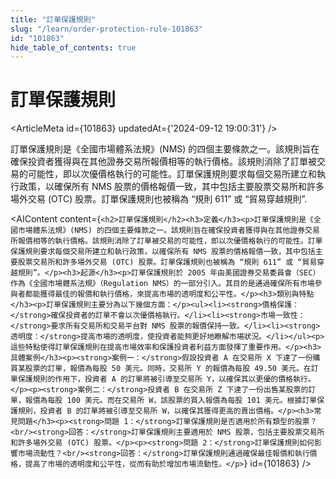 ```yaml
---
title: "訂單保護規則"
slug: "/learn/order-protection-rule-101863"
id: "101863"
hide_table_of_contents: true
---
```



# 訂單保護規則

<ArticleMeta id={101863} updatedAt={'2024-09-12 19:00:31'} />
<div className='border-solid border-b border-t-0 my-4 border-[var(--ifm-color-gray-300)]' />

訂單保護規則是《全國市場體系法規》(NMS) 的四個主要條款之一。該規則旨在確保投資者獲得與在其他證券交易所報價相等的執行價格。該規則消除了訂單被交易的可能性，即以次優價格執行的可能性。訂單保護規則要求每個交易所建立和執行政策，以確保所有 NMS 股票的價格報價一致，其中包括主要股票交易所和許多場外交易 (OTC) 股票。訂單保護規則也被稱為 “規則 611” 或 “貿易穿越規則”.

<AIContent content={`<h2>訂單保護規則</h2><h3>定義</h3><p>訂單保護規則是《全國市場體系法規》(NMS) 的四個主要條款之一。該規則旨在確保投資者獲得與在其他證券交易所報價相等的執行價格。該規則消除了訂單被交易的可能性，即以次優價格執行的可能性。訂單保護規則要求每個交易所建立和執行政策，以確保所有 NMS 股票的價格報價一致，其中包括主要股票交易所和許多場外交易 (OTC) 股票。訂單保護規則也被稱為 “規則 611” 或 “貿易穿越規則”。</p><h3>起源</h3><p>訂單保護規則於 2005 年由美國證券交易委員會（SEC）作為《全國市場體系法規》（Regulation NMS）的一部分引入。其目的是通過確保所有市場參與者都能獲得最佳的報價和執行價格，來提高市場的透明度和公平性。</p><h3>類別與特點</h3><p>訂單保護規則主要分為以下幾個方面：</p><ul><li><strong>價格保護：</strong>確保投資者的訂單不會以次優價格執行。</li><li><strong>市場一致性：</strong>要求所有交易所和交易平台對 NMS 股票的報價保持一致。</li><li><strong>透明度：</strong>提高市場的透明度，使投資者能夠更好地瞭解市場狀況。</li></ul><p>這些特點使得訂單保護規則在提高市場效率和保護投資者利益方面發揮了重要作用。</p><h3>具體案例</h3><p><strong>案例一：</strong>假設投資者 A 在交易所 X 下達了一份購買某股票的訂單，報價為每股 50 美元。同時，交易所 Y 的報價為每股 49.50 美元。在訂單保護規則的作用下，投資者 A 的訂單將被引導至交易所 Y，以確保其以更優的價格執行。</p><p><strong>案例二：</strong>投資者 B 在交易所 Z 下達了一份出售某股票的訂單，報價為每股 100 美元。而在交易所 W，該股票的買入報價為每股 101 美元。根據訂單保護規則，投資者 B 的訂單將被引導至交易所 W，以確保其獲得更高的賣出價格。</p><h3>常見問題</h3><p><strong>問題 1：</strong>訂單保護規則是否適用於所有類型的股票？<br/><strong>回答：</strong>訂單保護規則主要適用於 NMS 股票，包括主要股票交易所和許多場外交易 (OTC) 股票。</p><p><strong>問題 2：</strong>訂單保護規則如何影響市場流動性？<br/><strong>回答：</strong>訂單保護規則通過確保最佳報價和執行價格，提高了市場的透明度和公平性，從而有助於增加市場流動性。</p>`} id={101863} />
